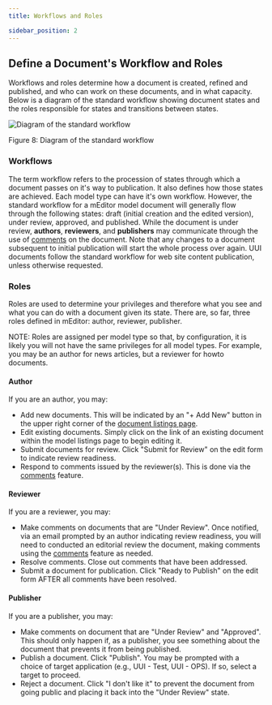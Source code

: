 ```yaml
---
title: Workflows and Roles

sidebar_position: 2
---
```


## Define a Document's Workflow and Roles

Workflows and roles determine how a document is created, refined and published, and who can work on these documents, and in what capacity. Below is a diagram of the standard workflow showing document states and the roles responsible for states and transitions between states.

![Diagram of the standard workflow](/images/user-guide/workflows-and-roles__uui-workflow.png)

Figure 8: Diagram of the standard workflow

### Workflows

The term workflow refers to the procession of states through which a document passes on it's way to publication. It also defines how those states are achieved. Each model type can have it's own workflow. However, the standard workflow for a mEditor model document will generally flow through the following states: draft (initial creation and the edited version), under review, approved, and published. While the document is under review, **authors**, **reviewers**, and **publishers** may communicate through the use of [comments](#using-comments) on the document. Note that any changes to a document subsequent to initial publication will start the whole process over again. UUI documents follow the standard workflow for web site content publication, unless otherwise requested.

### Roles

Roles are used to determine your privileges and therefore what you see and what you can do with a document given its state. There are, so far, three roles defined in mEditor: author, reviewer, publisher.

NOTE: Roles are assigned per model type so that, by configuration, it is likely you will not have the same privileges for all model types. For example, you may be an author for news articles, but a reviewer for howto documents.

#### Author

If you are an author, you may:

-   Add new documents. This will be indicated by an "\+ Add New" button in the upper right corner of the [document listings page](#viewing-documents).
-   Edit existing documents. Simply click on the link of an existing document within the model listings page to begin editing it.
-   Submit documents for review. Click "Submit for Review" on the edit form to indicate review readiness.
-   Respond to comments issued by the reviewer(s). This is done via the [comments](#using-comments) feature.

#### Reviewer

If you are a reviewer, you may:

-   Make comments on documents that are "Under Review". Once notified, via an email prompted by an author indicating review readiness, you will need to conducted an editorial review the document, making comments using the [comments](#using-comments) feature as needed.
-   Resolve comments. Close out comments that have been addressed.
-   Submit a document for publication. Click "Ready to Publish" on the edit form AFTER all comments have been resolved.

#### Publisher

If you are a publisher, you may:

-   Make comments on document that are "Under Review" and "Approved". This should only happen if, as a publisher, you see something about the document that prevents it from being published.
-   Publish a document. Click "Publish". You may be prompted with a choice of target application (e.g., UUI - Test, UUI - OPS). If so, select a target to proceed.
-   Reject a document. Click "I don't like it" to prevent the document from going public and placing it back into the "Under Review" state.
